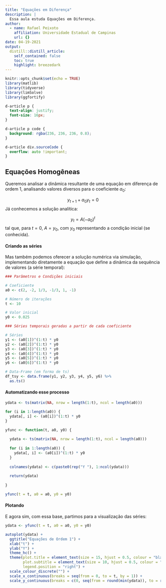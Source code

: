```yaml
---
title: "Equações em Diferença"
description: |
  Essa aula estuda Equações em Diferença.
author:
  - name: Rafael Peixoto
    affiliation: Universidade Estadual de Campinas
    url: {}
date: 04-19-2021
output:
  distill::distill_article:
    self_contained: false
    toc: true
    highlight: breezedark
---
```


```r
knitr::opts_chunk$set(echo = TRUE)
library(matlib)
library(tidyverse)
library(limSolve)
library(ggfortify)
```

```css
d-article p {
  text-align: justify;
  font-size: 16px;
}

d-article p code {
  background: rgba(236, 236, 236, 0.8);
}

d-article div.sourceCode {
  overflow: auto !important;
}
```

## Equações Homogêneas

Queremos analisar a dinâmica resultante de uma equação em diferença de ordem 1, analisando valores diversos para o coeficiente $a_0$:

$$
y_{t+1} + a_0 y_t = 0
$$
Já conhecemos a solução analítica:

$$
y_t = A(-a_0)^t
$$
tal que, para $t = 0$, $A = y_0$, com $y_0$ representando a condição inicial (se conhecida).

#### Criando as séries

Mas também podemos oferecer a solução numérica via simulação, implementando diretamente a equação que define a dinâmica da sequência de valores (a série temporal):

```r
### Parâmetros e Condições iniciais

# Coeficiente
a0 <- c(2, -2, 1/3, -1/3, 1, -1)

# Número de iterações
t <- 10

# Valor inicial
y0 <- 0.025
```

```r
### Séries temporais geradas a partir de cada coeficiente

# Séries
y1 <- (a0[1])^(1:t) * y0
y2 <- (a0[2])^(1:t) * y0
y3 <- (a0[3])^(1:t) * y0
y4 <- (a0[4])^(1:t) * y0
y5 <- (a0[5])^(1:t) * y0
y6 <- (a0[6])^(1:t) * y0

# Data-Frame (em forma de ts)
df_tsy <- data.frame(y1, y2, y3, y4, y5, y6) %>%
  as.ts()
```

#### Automatizando esse processo

```r
ydata <- ts(matrix(NA, nrow = length(1:t), ncol = length(a0)))

for (i in 1:length(a0)) {
  ydata[, i] <- (a0[i])^(1:t) * y0
}
```

```r
yfunc <- function(t, a0, y0) {
  
  ydata <- ts(matrix(NA, nrow = length(1:t), ncol = length(a0)))
  
  for (i in 1:length(a0)) {
    ydata[, i] <- (a0[i])^(1:t) * y0
  }
  
  colnames(ydata) <- c(paste0(rep("Y "), 1:ncol(ydata)))
  
  return(ydata)
  
}
```

```r
yfunc(t = t, a0 = a0, y0 = y0)
```

#### Plotando

E agora sim, com essa base, partimos para a visualização das séries:

```r
ydata <- yfunc(t = t, a0 = a0, y0 = y0)
```

```r
autoplot(ydata) +
  ggtitle("Equações de Ordem 1") +
  xlab("t") +
  ylab("Y") +
  theme_hc() +
  theme(plot.title = element_text(size = 15, hjust = 0.5, colour = "black"),
        plot.subtitle = element_text(size = 10, hjust = 0.5, colour = "black"),
        legend.position = "right") +
  scale_colour_discrete("") +
  scale_x_continuous(breaks = seq(from = 0, to = t, by = 1)) +
  scale_y_continuous(breaks = c(0, seq(from = round(min(ydata)), to = round(max(ydata)), by = round(sd(ydata)))))
```













